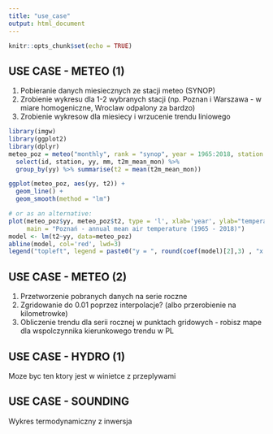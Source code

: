 ```yaml
---
title: "use_case"
output: html_document
---
```


```r
knitr::opts_chunk$set(echo = TRUE)
```

## USE CASE - METEO (1)

1. Pobieranie danych miesiecznych ze stacji meteo (SYNOP)
1. Zrobienie wykresu dla 1-2 wybranych stacji (np. Poznan i Warszawa - w miare homogeniczne, Wroclaw odpalony za bardzo)
1. Zrobienie wykresow dla miesiecy i wrzucenie trendu liniowego

```r
library(imgw)
library(ggplot2)
library(dplyr)
meteo_poz = meteo("monthly", rank = "synop", year = 1965:2018, station = "POZNAŃ") %>% 
  select(id, station, yy, mm, t2m_mean_mon) %>% 
  group_by(yy) %>% summarise(t2 = mean(t2m_mean_mon))

ggplot(meteo_poz, aes(yy, t2)) +
  geom_line() + 
  geom_smooth(method = "lm")

# or as an alternative:
plot(meteo_poz$yy, meteo_poz$t2, type = 'l', xlab='year', ylab="temperature [*C]", 
     main = "Poznań - annual mean air temperature (1965 - 2018)")
model <- lm(t2~yy, data=meteo_poz)
abline(model, col='red', lwd=3)
legend("topleft", legend = paste0("y = ", round(coef(model)[2],3) , "x  " , round(coef(model)[1],1)), bty = "n")
```

## USE CASE - METEO (2)

1. Przetworzenie pobranych danych na serie roczne
1. Zgridowanie do 0.01 poprzez interpolacje? (albo przerobienie na kilometrowke)
1. Obliczenie trendu dla serii rocznej w punktach gridowych - robisz mape dla wspolczynnika kierunkowego trendu w PL


## USE CASE - HYDRO (1)
Moze byc ten ktory jest w winietce z przeplywami

## USE CASE - SOUNDING
Wykres termodynamiczny z inwersja

